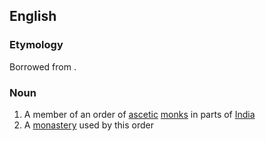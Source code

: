 ==English==

===Etymology===
Borrowed from {{bor|en|hi|अखाड़ा|notext=1}}.

===Noun===
{{wikipedia}}
{{en-noun}}

# A member of an order of [[ascetic]] [[monk]]s in parts of [[India]]
# A [[monastery]] used by this order
